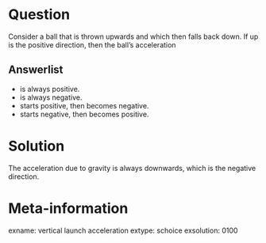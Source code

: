 Question
========
Consider a ball that is thrown upwards and which then falls back down. If up is the positive direction, then the ball's acceleration

Answerlist
----------
* is always positive.
* is always negative.
* starts positive, then becomes negative.
* starts negative, then becomes positive.

Solution
========
The acceleration due to gravity is always downwards, which is the negative direction.

Meta-information
================
exname: vertical launch acceleration
extype: schoice
exsolution: 0100
